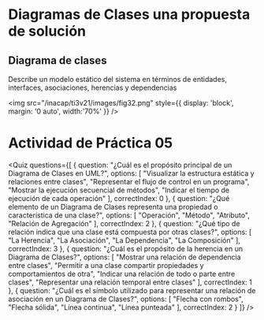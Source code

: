 
# Diagramas de Clases una propuesta de solución

## Diagrama de clases
Describe un modelo estático del sistema en términos de entidades, interfaces, asociaciones, herencias y dependencias

<img 
    src="/inacap/ti3v21/images/fig32.png"
    style={{ display: 'block', margin: '0 auto', width:'70%' }} 
/>
<br/>

# Actividad de Práctica 05

<Quiz questions={[
  {
    question: "¿Cuál es el propósito principal de un Diagrama de Clases en UML?",
    options: [
      "Visualizar la estructura estática y relaciones entre clases",
      "Representar el flujo de control en un programa",
      "Mostrar la ejecución secuencial de métodos",
      "Indicar el tiempo de ejecución de cada operación"
    ],
    correctIndex: 0
  },
  {
    question: "¿Qué elemento de un Diagrama de Clases representa una propiedad o característica de una clase?",
    options: [
      "Operación",
      "Método",
      "Atributo",
      "Relación de Agregación"
    ],
    correctIndex: 2
  },
  {
    question: "¿Qué tipo de relación indica que una clase está compuesta por otras clases?",
    options: [
      "La Herencia",
      "La Asociación",
      "La Dependencia",
      "La Composición"
    ],
    correctIndex: 3
  },
  {
    question: "¿Cuál es el propósito de la herencia en un Diagrama de Clases?",
    options: [
      "Mostrar una relación de dependencia entre clases",
      "Permitir a una clase compartir propiedades y comportamientos de otra",
      "Indicar una relación de todo o parte entre clases",
      "Representar una relación temporal entre clases"
    ],
    correctIndex: 1
  },
  {
    question: "¿Cuál es el símbolo utilizado para representar una relación de asociación en un Diagrama de Clases?",
    options: [
      "Flecha con rombos",
      "Flecha sólida",
      "Línea continua",
      "Línea punteada"
    ],
    correctIndex: 2
  }
]} />